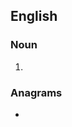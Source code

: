 ==English==

===Noun===
{{head|en|noun plural form}}

# {{plural of|unionist|lang=en}}

===Anagrams===
* {{anagrams|en|inustions}}